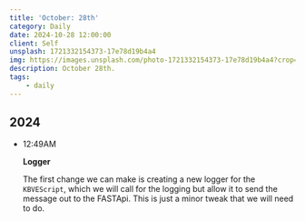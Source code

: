 ```yaml
---
title: 'October: 28th'
category: Daily
date: 2024-10-28 12:00:00
client: Self
unsplash: 1721332154373-17e78d19b4a4
img: https://images.unsplash.com/photo-1721332154373-17e78d19b4a4?crop=entropy&cs=srgb&fm=jpg&ixid=MnwzNjM5Nzd8MHwxfHJhbmRvbXx8fHx8fHx8fDE2ODE3NDg2ODY&ixlib=rb-4.0.3&q=85
description: October 28th.
tags:
    - daily
---
```



## 2024

-   12:49AM

    **Logger**

    The first change we can make is creating a new logger for the `KBVEScript`, which we will call for the logging but allow it to send the message out to the FASTApi.
    This is just a minor tweak that we will need to do.